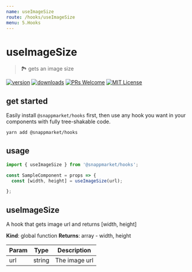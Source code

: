```yaml
---
name: useImageSize
route: /hooks/useImageSize
menu: 5.Hooks
---
```


# useImageSize
> 🏞 gets an image size

[![version](https://img.shields.io/npm/v/@snappmarket/hooks.svg?style=flat-square)](https://www.npmjs.com/package/@snappmarket/hooks)
[![downloads](https://img.shields.io/npm/dm/@snappmarket/hooks.svg?style=flat-square)](http://www.npmtrends.com/@snappmarket/hooks)
[![PRs Welcome](https://img.shields.io/badge/PRs-welcome-brightgreen.svg?style=flat-square)](http://makeapullrequest.com)
[![MIT License](https://img.shields.io/npm/l/@snappmarket/hooks.svg?style=flat-square)](https://github.com/snappmarket/frontend-toolbox/blob/develop/packages/ui/index.mdx)

## get started
Easily install `@snappmarket/hooks` first, then use any hook you want in your components with fully
tree-shakable code.

```bash
yarn add @snappmarket/hooks
```

## usage
```javascript
import { useImageSize } from '@snappmarket/hooks';

const SampleComponent = props => {
  const [width, height] = useImageSize(url);

};
```

<!-- doc -->
<a name="useImageSize"></a>

## useImageSize
A hook that gets image url and returns [width, height]

**Kind**: global function
**Returns**: array - width, height

| Param | Type | Description |
| --- | --- | --- |
| url | string | The image url |

